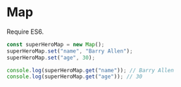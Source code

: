 # Map

Require ES6.

```js
const superHeroMap = new Map();
superHeroMap.set("name", "Barry Allen");
superHeroMap.set("age", 30);

console.log(superHeroMap.get("name")); // Barry Allen
console.log(superHeroMap.get("age")); // 30
```
